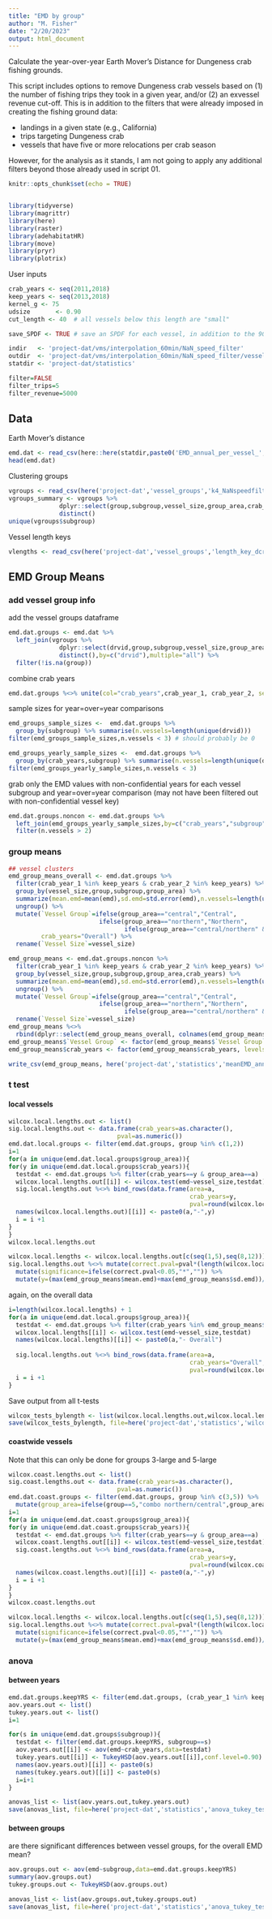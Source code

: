 ```yaml
---
title: "EMD by group"
author: "M. Fisher"
date: "2/20/2023"
output: html_document
---
```


Calculate the year-over-year Earth Mover's Distance for Dungeness crab fishing grounds.

This script includes options to remove Dungeness crab vessels based on (1) the number of fishing trips they took in a given year, and/or (2) an exvessel revenue cut-off. This is in addition to the filters that were already imposed in creating the fishing ground data: 

- landings in a given state (e.g., California)
- trips targeting Dungeness crab
- vessels that have five or more relocations per crab season


However, for the analysis as it stands, I am not going to apply any additional filters beyond those already used in script 01.


```r
knitr::opts_chunk$set(echo = TRUE)


library(tidyverse)
library(magrittr)
library(here)
library(raster)
library(adehabitatHR)
library(move)
library(pryr)
library(plotrix)
```


User inputs
```r
crab_years <- seq(2011,2018)
keep_years <- seq(2013,2018)
kernel_g <- 75
udsize       <- 0.90
cut_length <- 40  # all vessels below this length are "small"

save_SPDF <- TRUE # save an SPDF for each vessel, in addition to the 90% UD? Want this if calculating BA overlap later.

indir   <- 'project-dat/vms/interpolation_60min/NaN_speed_filter'
outdir  <- 'project-dat/vms/interpolation_60min/NaN_speed_filter/vessel90ud'
statdir <- 'project-dat/statistics'

filter=FALSE
filter_trips=5
filter_revenue=5000
```



## Data

Earth Mover's distance
```r
emd.dat <- read_csv(here::here(statdir,paste0('EMD_annual_per_vessel_',udsize*100,'ud_',kernel_g,'grid_', crab_years[1],'-',substr(tail(crab_years,1),3,4), 'crabYrs_ALL.csv')))
head(emd.dat)
```


Clustering groups
```r
vgroups <- read_csv(here('project-dat','vessel_groups','k4_NaNspeedfilter_2014clusterYR_byArea_noncon-group-key.csv'))
vgroups_summary <- vgroups %>% 
              dplyr::select(group,subgroup,vessel_size,group_area,crab_year) %>% 
              distinct()
unique(vgroups$subgroup)
```


Vessel length keys
```r
vlengths <- read_csv(here('project-dat','vessel_groups','length_key_dcrb_vms_vessels.csv'))
```



## EMD Group Means

### add vessel group info

add the vessel groups dataframe
```r
emd.dat.groups <- emd.dat %>% 
  left_join(vgroups %>% 
              dplyr::select(drvid,group,subgroup,vessel_size,group_area) %>% 
              distinct(),by=c("drvid"),multiple="all") %>%
  filter(!is.na(group))
```

combine crab years
```r
emd.dat.groups %<>% unite(col="crab_years",crab_year_1, crab_year_2, sep="_",remove=FALSE)
```

sample sizes for year=over=year comparisons 
```r
emd_groups_sample_sizes <-  emd.dat.groups %>%
  group_by(subgroup) %>% summarise(n.vessels=length(unique(drvid)))
filter(emd_groups_sample_sizes,n.vessels < 3) # should probably be 0

emd_groups_yearly_sample_sizes <-  emd.dat.groups %>%
  group_by(crab_years,subgroup) %>% summarise(n.vessels=length(unique(drvid)))
filter(emd_groups_yearly_sample_sizes,n.vessels < 3)
```


grab only the EMD values with non-confidential years for each vessel subgroup and year=over=year comparison (may not have been filtered out with non-confidential vessel key)
```r
emd.dat.groups.noncon <- emd.dat.groups %>% 
  left_join(emd_groups_yearly_sample_sizes,by=c("crab_years","subgroup")) %>%
  filter(n.vessels > 2)
```



### group means
```r
## vessel clusters
emd_group_means_overall <- emd.dat.groups %>%
  filter(crab_year_1 %in% keep_years & crab_year_2 %in% keep_years) %>%
  group_by(vessel_size,group,subgroup,group_area) %>%
  summarize(mean.emd=mean(emd),sd.emd=std.error(emd),n.vessels=length(unique(drvid)),.groups='drop') %>%
  ungroup() %>%
  mutate(`Vessel Group`=ifelse(group_area=="central","Central",
                         ifelse(group_area=="northern","Northern",
                                ifelse(group_area=="central/northern" & group==3 ,"Central/Northern","Diversified Northern"))),
         crab_years="Overall") %>%
  rename(`Vessel Size`=vessel_size)

emd_group_means <- emd.dat.groups.noncon %>%
  filter(crab_year_1 %in% keep_years & crab_year_2 %in% keep_years) %>%
  group_by(vessel_size,group,subgroup,group_area,crab_years) %>%
  summarize(mean.emd=mean(emd),sd.emd=std.error(emd),n.vessels=length(unique(drvid)),.groups='drop') %>%
  ungroup() %>%
  mutate(`Vessel Group`=ifelse(group_area=="central","Central",
                         ifelse(group_area=="northern","Northern",
                                ifelse(group_area=="central/northern" & group==3 ,"Central/Northern","Diversified Northern")))) %>%
  rename(`Vessel Size`=vessel_size)
emd_group_means %<>%
  rbind(dplyr::select(emd_group_means_overall, colnames(emd_group_means)))
emd_group_means$`Vessel Group` <- factor(emd_group_means$`Vessel Group`,levels=c("Central","Northern","Central/Northern","Diversified Northern"))
emd_group_means$crab_years <- factor(emd_group_means$crab_years, levels=c("Overall","2013_2014","2014_2015","2015_2016","2016_2017","2017_2018"))
```


```r
write_csv(emd_group_means, here('project-dat','statistics','meanEMD_annual_bygroup_90ud_75grid_k4_2014clusterYR_noncon.csv'))
```


### t test

#### local vessels
```r
wilcox.local.lengths.out <- list()
sig.local.lengths.out <- data.frame(crab_years=as.character(),
                              pval=as.numeric())
emd.dat.local.groups <- filter(emd.dat.groups, group %in% c(1,2))
i=1
for(a in unique(emd.dat.local.groups$group_area)){
for(y in unique(emd.dat.local.groups$crab_years)){
  testdat <- emd.dat.groups %>% filter(crab_years==y & group_area==a)
  wilcox.local.lengths.out[[i]] <- wilcox.test(emd~vessel_size,testdat)
  sig.local.lengths.out %<>% bind_rows(data.frame(area=a,
                                                  crab_years=y,
                                                  pval=round(wilcox.local.lengths.out[[i]]$p.value,5)))
  names(wilcox.local.lengths.out)[[i]] <- paste0(a,"-",y)
  i = i +1
}
}
wilcox.local.lengths.out
```
```r
wilcox.local.lengths <- wilcox.local.lengths.out[c(seq(1,5),seq(8,12))]
sig.local.lengths.out %<>% mutate(correct.pval=pval*(length(wilcox.local.lengths)/2)) %>%
  mutate(significance=ifelse(correct.pval<0.05,"*","")) %>%
  mutate(y=(max(emd_group_means$mean.emd)+max(emd_group_means$sd.emd))/1000) %>% filter(crab_years %in% emd_group_means$crab_years)
```

again, on the overall data
```r
i=length(wilcox.local.lengths) + 1
for(a in unique(emd.dat.local.groups$group_area)){
  testdat <- emd.dat.groups %>% filter(crab_years %in% emd_group_means$crab_years & group_area==a)
  wilcox.local.lengths[[i]] <- wilcox.test(emd~vessel_size,testdat)
  names(wilcox.local.lengths)[[i]] <- paste0(a,"- Overall")
  
  sig.local.lengths.out %<>% bind_rows(data.frame(area=a,
                                                  crab_years="Overall",
                                                  pval=round(wilcox.local.lengths[[i]] $p.value,5)))
  i = i +1
}
```


Save output from all t-tests
```r
wilcox_tests_bylength <- list(wilcox.local.lengths.out,wilcox.local.lengths,sig.local.lengths.out)
save(wilcox_tests_bylength, file=here('project-dat','statistics','wilcox_tests_groups_localBYlength_noncon.rds'))
```



#### coastwide vessels

Note that this can only be done for groups 3-large and 5-large
```r
wilcox.coast.lengths.out <- list()
sig.coast.lengths.out <- data.frame(crab_years=as.character(),
                              pval=as.numeric())
emd.dat.coast.groups <- filter(emd.dat.groups, group %in% c(3,5)) %>%
  mutate(group_area=ifelse(group==5,"combo northern/central",group_area))
i=1
for(a in unique(emd.dat.coast.groups$group_area)){
for(y in unique(emd.dat.coast.groups$crab_years)){
  testdat <- emd.dat.groups %>% filter(crab_years==y & group_area==a)
  wilcox.coast.lengths.out[[i]] <- wilcox.test(emd~vessel_size,testdat)
  sig.coast.lengths.out %<>% bind_rows(data.frame(area=a,
                                                  crab_years=y,
                                                  pval=round(wilcox.coast.lengths.out[[i]]$p.value,5)))
  names(wilcox.coast.lengths.out)[[i]] <- paste0(a,"-",y)
  i = i +1
}
}
wilcox.coast.lengths.out
```
```r
wilcox.local.lengths <- wilcox.local.lengths.out[c(seq(1,5),seq(8,12))]
sig.local.lengths.out %<>% mutate(correct.pval=pval*(length(wilcox.local.lengths)/2)) %>%
  mutate(significance=ifelse(correct.pval<0.05,"*","")) %>%
  mutate(y=(max(emd_group_means$mean.emd)+max(emd_group_means$sd.emd))/1000) %>% filter(crab_years %in% emd_group_means$crab_years)
```



### anova
#### between years
```r
emd.dat.groups.keepYRS <- filter(emd.dat.groups, (crab_year_1 %in% keep_years & crab_year_2 %in% keep_years))
aov.years.out <- list()
tukey.years.out <- list()
i=1

for(s in unique(emd.dat.groups$subgroup)){
  testdat <- filter(emd.dat.groups.keepYRS, subgroup==s)
  aov.years.out[[i]] <- aov(emd~crab_years,data=testdat)
  tukey.years.out[[i]] <- TukeyHSD(aov.years.out[[i]],conf.level=0.90)
  names(aov.years.out)[[i]] <- paste0(s)
  names(tukey.years.out)[[i]] <- paste0(s)
  i=i+1
}
```


```r
anovas_list <- list(aov.years.out,tukey.years.out)
save(anovas_list, file=here('project-dat','statistics','anova_tukey_tests_crossYrs_byGroup.rds'))
```


#### between groups
are there significant differences between vessel groups, for the overall EMD mean?
```r
aov.groups.out <- aov(emd~subgroup,data=emd.dat.groups.keepYRS)
summary(aov.groups.out)
tukey.groups.out <- TukeyHSD(aov.groups.out)
```

```r
anovas_list <- list(aov.groups.out,tukey.groups.out)
save(anovas_list, file=here('project-dat','statistics','anova_tukey_tests_groups_byYR.rds'))
```





